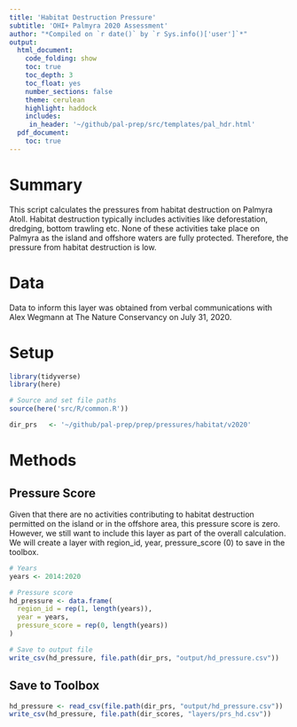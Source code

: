 ```yaml
---
title: 'Habitat Destruction Pressure'
subtitle: 'OHI+ Palmyra 2020 Assessment'
author: "*Compiled on `r date()` by `r Sys.info()['user']`*"
output: 
  html_document:
    code_folding: show
    toc: true
    toc_depth: 3 
    toc_float: yes
    number_sections: false
    theme: cerulean
    highlight: haddock
    includes: 
     in_header: '~/github/pal-prep/src/templates/pal_hdr.html' 
  pdf_document:
    toc: true
---
```


# Summary 

This script calculates the pressures from habitat destruction on Palmyra Atoll. Habitat destruction typically includes activities like deforestation, dredging, bottom trawling etc. None of these activities take place on Palmyra as the island and offshore waters are fully protected. Therefore, the pressure from habitat destruction is low.     

# Data 

Data to inform this layer was obtained from verbal communications with Alex Wegmann at The Nature Conservancy on July 31, 2020.  

# Setup 

```r

library(tidyverse)
library(here)

# Source and set file paths
source(here('src/R/common.R'))

dir_prs   <- '~/github/pal-prep/prep/pressures/habitat/v2020'
```

# Methods 

## Pressure Score 

Given that there are no activities contributing to habitat destruction permitted on the island or in the offshore area, this pressure score is zero. However, we still want to include this layer as part of the overall calculation. We will create a layer with region_id, year, pressure_score (0) to save in the toolbox.   

```r
# Years
years <- 2014:2020

# Pressure score 
hd_pressure <- data.frame(
  region_id = rep(1, length(years)),
  year = years,
  pressure_score = rep(0, length(years))
)

# Save to output file 
write_csv(hd_pressure, file.path(dir_prs, "output/hd_pressure.csv"))
```

## Save to Toolbox 

```r
hd_pressure <- read_csv(file.path(dir_prs, "output/hd_pressure.csv"))
write_csv(hd_pressure, file.path(dir_scores, "layers/prs_hd.csv"))
```

